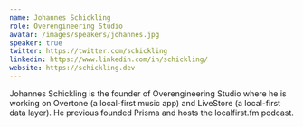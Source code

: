 ```yaml
---
name: Johannes Schickling
role: Overengineering Studio
avatar: /images/speakers/johannes.jpg
speaker: true
twitter: https://twitter.com/schickling
linkedin: https://www.linkedin.com/in/schickling/
website: https://schickling.dev
---
```


Johannes Schickling is the founder of Overengineering Studio where he is working on Overtone (a local-first music app) and LiveStore (a local-first data layer). He previous founded Prisma and hosts the localfirst.fm podcast.

